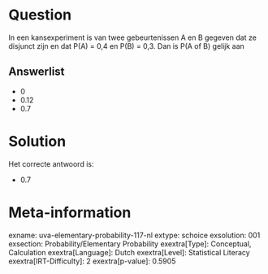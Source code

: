 Question
========

In een kansexperiment is van twee gebeurtenissen A en B gegeven dat ze
disjunct zijn en dat P(A) = 0,4 en P(B) = 0,3. Dan is P(A of B) gelijk
aan

Answerlist
----------

* 0
* 0.12
* 0.7

Solution
========

Het correcte antwoord is: 

* 0.7

Meta-information
================
exname: uva-elementary-probability-117-nl
extype: schoice
exsolution: 001
exsection: Probability/Elementary Probability
exextra[Type]: Conceptual, Calculation
exextra[Language]: Dutch
exextra[Level]: Statistical Literacy
exextra[IRT-Difficulty]: 2
exextra[p-value]: 0.5905
